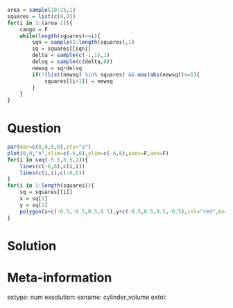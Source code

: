 ```r
area = sample(10:25,1)
squares = list(c(0,0))
for(i in 1:(area-1)){
    cango = F
    while(length(squares)<=i){
        sqn = sample(1:length(squares),1)
        sq = squares[[sqn]]
        delta = sample(c(-1,1),1)
        delsq = sample(c(delta,0))
        newsq = sq+delsq
        if(!(list(newsq) %in% squares) && max(abs(newsq))<=5){
            squares[[i+1]] = newsq
        }
    }
}
```



Question
========

```r
par(mar=c(0,0,0,0),pty="s")
plot(0,0,"n",xlim=c(-6,6),ylim=c(-6,6),axes=F,ann=F)
for(i in seq(-5.5,5.5,1)){
    lines(c(-6,6),c(i,i))
    lines(c(i,i),c(-6,6))
}
for(i in 1:length(squares)){
    sq = squares[[i]]
    x = sq[1]
    y = sq[2]
    polygon(x+c(-0.5,-0.5,0.5,0.5),y+c(-0.5,0.5,0.5,-0.5),col="red",border="black")
}


```



Solution
========




Meta-information
============
extype: num
exsolution: 
exname: cylinder_volume
extol: 